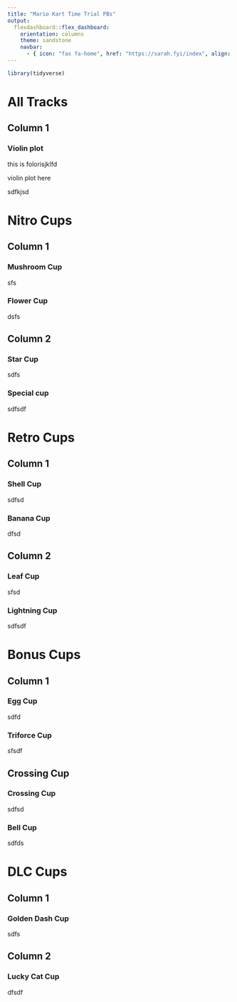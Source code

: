 ```yaml
---
title: "Mario Kart Time Trial PBs"
output:
  flexdashboard::flex_dashboard:
    orientation: columns
    theme: sandstone
    navbar:
      - { icon: "fas fa-home", href: "https://sarah.fyi/index", align: right}
---
```


```r
library(tidyverse)
```

# All Tracks

## Column 1

### Violin plot

this is folorisjklfd

violin plot here

sdfkjsd

# Nitro Cups

## Column 1

### Mushroom Cup

sfs

### Flower Cup

dsfs

## Column 2

### Star Cup

sdfs

### Special cup

sdfsdf

# Retro Cups

## Column 1

### Shell Cup

sdfsd

### Banana Cup

dfsd

## Column 2

### Leaf Cup

sfsd

### Lightning Cup

sdfsdf

# Bonus Cups

## Column 1

### Egg Cup

sdfd

### Triforce Cup

sfsdf

## Crossing Cup

### Crossing Cup

sdfsd

### Bell Cup

sdfds

# DLC Cups

## Column 1

### Golden Dash Cup

sdfs

## Column 2

### Lucky Cat Cup

dfsdf